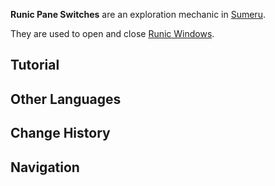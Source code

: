 {{Stub}}
{{Terminology Infobox
|image        = Runic Pane Switch.png
|type         = Exploration
|region       = Sumeru
|subregion    = Great Red Sand
|area         = Desert of Hadramaveth
|subarea      = 
}}
'''Runic Pane Switches''' are an exploration mechanic in [[Sumeru]].

They are used to open and close [[Runic Window]]s.

==Tutorial==
{{Transclude|Tutorial/Runic Window and Runic Pane Switch}}

==Other Languages==
{{Other Languages
|en      = Runic Pane Switch
|zhs     = 符文窗板开关
|zhs_rm  = Fúwén Chuāngbǎn Kāiguān
|zht     = 符文窗板開關
|zht_rm  = Fúwén Chuāngbǎn Kāiguān
|zh_tl   = 
|ja      = 窓パネルのスイッチ
|ja_rm   = Mado Paneru no Suicchi
|ja_tl   = Window Panel Switch
|ko      = 룬 문자 창문 스위치
|ko_tl   = Rune Letter Window Switch
|es      = Interruptor
|es_tl   = Switch
|fr      = Interrupteur
|fr_tl   = Switch
|ru      = Руническая панель
|ru_tl   = Runic Panel
|th      = ก้านเปิดปิดบานหน้าต่าง
|th_rm   =
|th_tl   = 
|vi      = Cần Điều Khiển Cửa Sổ
|vi_tl   =
|de      = Runenfensterschalter
|de_tl   = 
|id      = Sakelar Jendela Rahasia
|id_tl   = Secret Pane Switch
|pt      = Interruptor de Janela Rúnica
|pt_tl   =
|tr      = Run Panel Anahtarı
|tr_tl   =
|it      = Pannello di controllo
|it_tl   = Control Panel
}}

==Change History==
{{Change History|3.4}}

==Navigation==
{{Exploration Navbox|Sumeru}}